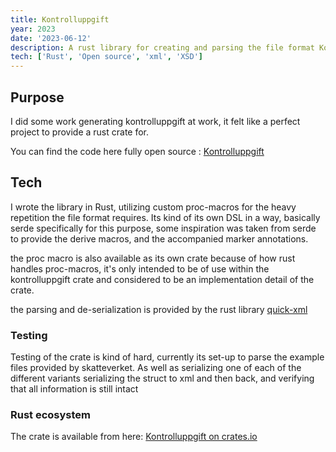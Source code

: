 ```yaml
---
title: Kontrolluppgift
year: 2023
date: '2023-06-12'
description: A rust library for creating and parsing the file format Kontrolluppgift
tech: ['Rust', 'Open source', 'xml', 'XSD']
---
```

## Purpose
I did some work generating kontrolluppgift at work, it felt like a perfect project to provide a rust crate for.

You can find the code here fully open source : [Kontrolluppgift](https://github.com/lukashermansson/kontrolluppgift)

## Tech
I wrote the library in Rust, utilizing custom proc-macros for the heavy repetition the file format requires. Its kind of its own DSL in a way, basically serde specifically for this purpose,
some inspiration was taken from serde to provide the derive macros, and the accompanied marker annotations.

the proc macro is also available as its own crate because of how rust handles proc-macros, it's only intended to be of use within the kontrolluppgift crate and
considered to be an implementation detail of the crate.

the parsing and de-serialization is provided by the rust library [quick-xml](https://crates.io/crates/quick-xml)

### Testing
Testing of the crate is kind of hard, currently its set-up to parse the example files provided by skatteverket.
As well as serializing one of each of the different variants serializing the struct to xml and then back, and verifying that all information is still intact

### Rust ecosystem
The crate is available from here: [Kontrolluppgift on crates.io](https://crates.io/crates/kontrolluppgift)

